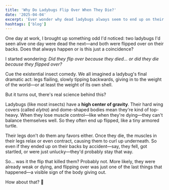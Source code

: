 ```yaml
---
title: 'Why Do Ladybugs Flip Over When They Die?'
date: '2025-04-04'
excerpt: 'Ever wonder why dead ladybugs always seem to end up on their backs? Just me?'
hashtags: ['blog']
---
```


One day at work, I brought up something odd I'd noticed: two ladybugs I'd seen alive one day were dead the next—and both were flipped over on their backs. Does that always happen or is this just a coincidence?

I started wondering: _Did they flip over because they died... or did they die because they flipped over?_

Cue the existential insect comedy. We all imagined a ladybug's final dramatic act: legs flailing, slowly tipping backwards, giving in to the weight of the world—or at least the weight of its own shell.

But it turns out, there's real science behind this?

Ladybugs (like most insects) have a **high center of gravity**. Their hard wing covers (called _elytra_) and dome-shaped bodies mean they're kind of top-heavy. When they lose muscle control—like when they're dying—they can't balance themselves well. So they often end up flipped, like a tiny armored turtle.

Their legs don't do them any favors either. Once they die, the muscles in their legs relax or even contract, causing them to curl up underneath. So even if they ended up on their backs by accident—say, they fell, got startled, or were just unlucky—they'd probably stay that way.

So... was it the flip that killed them? Probably not. More likely, they were already weak or dying, and flipping over was just one of the last things that happened—a visible sign of the body giving out.

How about that? 🤔
